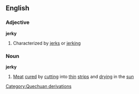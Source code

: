 ==English==
===Adjective===
'''jerky'''
#Characterized by [[jerk]]s or [[jerking]]
===Noun===
'''jerky'''
#[[Meat]] [[cured]] by [[cutting]] into [[thin]] [[strip]]s and [[drying]] in the [[sun]]
[[Category:Quechuan derivations]]